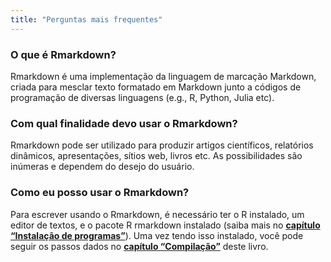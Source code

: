 ```yaml
---
title: "Perguntas mais frequentes"
---
```


### O que é Rmarkdown?

Rmarkdown é uma implementação da linguagem de marcação Markdown, criada para mesclar texto formatado em Markdown junto a códigos de programação de diversas linguagens (e.g., R, Python, Julia etc).  

### Com qual finalidade devo usar o Rmarkdown?

Rmarkdown pode ser utilizado para produzir artigos científicos, relatórios dinâmicos, apresentações, sítios web, livros etc.
As possibilidades são inúmeras e dependem do desejo do usuário.  

### Como eu posso usar o Rmarkdown?

Para escrever usando o Rmarkdown, é necessário ter o R instalado, um editor de textos, e o pacote R rmarkdown instalado (saiba mais no **[capítulo "Instalação de programas"](01_instalacao.qmd)**).
Uma vez tendo isso instalado, você pode seguir os passos dados no **[capítulo "Compilação"](04_compilacao.qmd)** deste livro.  




